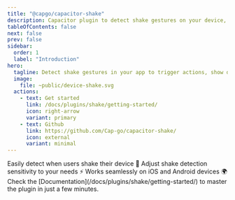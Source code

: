 ```yaml
---
title: "@capgo/capacitor-shake"
description: Capacitor plugin to detect shake gestures on your device, enabling interactive shake-based features in your app.
tableOfContents: false
next: false
prev: false
sidebar:
  order: 1
  label: "Introduction"
hero:
  tagline: Detect shake gestures in your app to trigger actions, show debug menus, or create interactive experiences.
  image:
    file: ~public/device-shake.svg
  actions:
    - text: Get started
      link: /docs/plugins/shake/getting-started/
      icon: right-arrow
      variant: primary
    - text: Github
      link: https://github.com/Cap-go/capacitor-shake/
      icon: external
      variant: minimal
---
```



<CardGrid stagger>
  <Card title="Simple gesture detection" icon="rocket">
    Easily detect when users shake their device 📱
  </Card>
  <Card title="Customizable sensitivity" icon="setting">
    Adjust shake detection sensitivity to your needs ⚡
  </Card>
  <Card title="Cross-platform" icon="laptop">
    Works seamlessly on iOS and Android devices 🌍
  </Card>
  <Card title="Comprehensive Documentation" icon="open-book">
    Check the [Documentation](/docs/plugins/shake/getting-started/) to master the plugin in just a few minutes.
  </Card>
</CardGrid>
